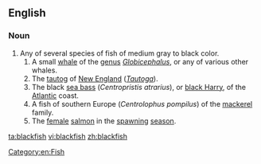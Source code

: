 ==English==
{{wikipedia}}
===Noun===
{{en-noun|es|blackfish}}

# Any of several species of fish of medium gray to black color.
## A small [[whale]] of the [[genus]] ''[[Globicephalus]]'', or any of various other whales.
## The [[tautog]] of [[New England]] (''[[Tautoga]]'').
## The black [[sea bass]] (''Centropristis atrarius''), or [[black Harry]], of the [[Atlantic]] coast.
## A fish of southern Europe (''Centrolophus pompilus'') of the [[mackerel]] family.
## The [[female]] [[salmon]] in the [[spawn]]ing [[season]].

{{Webster 1913}}

[[Category:en:Fish]]

[[ta:blackfish]]
[[vi:blackfish]]
[[zh:blackfish]]
